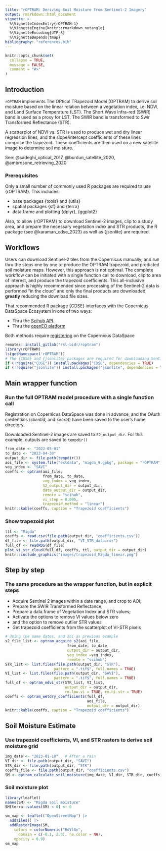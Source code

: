 ```yaml
---
title: "rOPTRAM: Deriving Soil Moisture from Sentinel-2 Imagery"
output: rmarkdown::html_document
vignette: >
  %\VignetteIndexEntry{rOPTRAM-1}
  %\VignetteEngine{knitr::rmarkdown_notangle}
  %\VignetteEncoding{UTF-8}
  %\VignetteDepends{tmap}
bibliography: "references.bib"
---
```


```r
knitr::opts_chunk$set(
  collapse = TRUE,
  message = FALSE,
  comment = "#>"
)
```

## Introduction

`rOPTRAM` implements The OPtical TRapezoid Model (OPTRAM) to derive soil moisture based on the linear relation between a vegetation index, i.e. NDVI, and Land Surface Temperature (LST). The Short Wave Infra-red (SWIR) band is used as a proxy for LST. The SWIR band is transformed to Swir Transformed Reflectance (STR).

A scatterplot of NDVI vs. STR is used to produce wet and dry linear regression lines, and the slope/intercept coefficients of these lines comprise the trapezoid. These coefficients are then used on a new satellite image to determine soil moisture.

  See:  @sadeghi_optical_2017, @burdun_satellite_2020, @ambrosone_retrieving_2020


### Prerequisites

Only a small number of commonly used R packages are required to use {rOPTRAM}. This includes:

 - base packages {tools} and {utils}
 - spatial packages {sf} and {terra}
 - data.frame and plotting {dplyr}, {ggplot2}

Also, to allow {rOPTRAM} to download Sentinel-2 images, clip to a study area, and prepare the necessary vegetation index and STR products, the R package \CRANpkg{CDSE} (see @karaman_cdse_2023) as well as {jsonlite} are required.

## Workflows

Users can download Sentinel-2 tiles from the Copernicus manually, and run thru the steps one by one to produce the OPTRAM trapezoid, and predicted soil moisture maps. However, this approach is not optimal. The complete workflow can be initiated with a single function call to download, clip to area of interest, and produce the trapezoid coefficients. This all-inclusive approach is highly recommended since processing of the Sentinel-2 data is performed "in the cloud" and only the final products are downloaded, **greatly** reducing the download file sizes.

That recommended R package {CDSE} interfaces with the Copernicus DataSpace Ecosystem in one of two ways:

 - Thru the [Scihub API](https://shapps.dataspace.copernicus.eu/dashboard/#/).
 - Thru the [openEO platform](https://openeo.dataspace.copernicus.eu/)

Both methods require [registering](https://dataspace.copernicus.eu/) on the Copernicus DataSpace


```r
remotes::install_gitlab("rsl-bidr/roptram")
library(rOPTRAM)
ls(getNamespace('rOPTRAM'))
# The {CDSE} and {jsonlite} packages are required for downloading Sentinel imagery from Copernicus DataSpace.
if (!require("CDSE")) install.packages("CDSE", dependencies = TRUE)
if (!require("jsonlite")) install.packages("jsonlite", dependencies = TRUE)
```

## Main wrapper function

### Run the full OPTRAM model procedure with a single function call

Registration on Copernicus DataSpace was done in advance, and the OAuth credentials (*clientid*, and *secret*) have been saved to the user's home directory.

Downloaded Sentinel-2 images are saved to `S2_output_dir`. For this example, outputs are saved to `tempdir()`

```r
from_date <- "2022-05-01"
to_date <- "2023-04-30"
output_dir <- file.path(tempdir())
aoi_file <- system.file("extdata", "migda_9.gpkg", package = "rOPTRAM")
veg_index <- "SAVI"
coeffs <- optram(aoi_file,
                 from_date, to_date,
                 veg_index = veg_index,
                 S2_output_dir = output_dir,
                 data_output_dir = output_dir,
                 remote = "scihub",
                 vi_step = 0.005,
                 trapezoid_method = "linear")
knitr::kable(coeffs, caption = "Trapezoid coefficients")
```
### Show trapezoid plot

```r
ttl <- "Migda"
coeffs <- read.csv(file.path(output_dir, "coefficients.csv"))
df_file <- file.path(output_dir, "VI_STR_data.rds")
full_df <- readRDS(df_file)
plot_vi_str_cloud(full_df, coeffs, ttl, output_dir = output_dir)
knitr::include_graphics("images/trapezoid_Migda_linear.png")
```

## Step by step

### The same procedure as the wrapper function, but in explicit steps

  - Acquire Sentinel 2 images within a date range, and crop to AOI;
  - Prepare the SWIR Transformed Reflectance;
  - Prepare a data.frame of Vegetation Index and STR values;
  - Activate the options to remove VI values below zero
  - and the option to remove outlier STR values
  - Get trapezoid coefficients from the scatterplot of VI-STR pixels

```r
# Using the same dates, and aoi as previous example
s2_file_list <- optram_acquire_s2(aoi_file,
                            from_date, to_date,
                            output_dir = output_dir,
                            veg_index =veg_index,
                            remote = "scihub")
STR_list <- list.files(file.path(output_dir, "STR"),
                      pattern = ".tif$", full.names = TRUE)
VI_list <- list.files(file.path(output_dir, "SAVI"),
                      pattern = ".tif$", full.names = TRUE)
full_df <- optram_ndvi_str(STR_list, VI_list,
                           output_dir = output_dir,
                           rm.low.vi = TRUE, rm.hi.str = TRUE)
coeffs <- optram_wetdry_coefficients(full_df,
                                     aoi_file,
                                     output_dir = output_dir)
knitr::kable(coeffs, caption = "Trapezoid coefficients")
```



## Soil Moisture Estimate

### Use trapezoid coefficients, VI, and STR rasters to derive soil moisture grid

```r
img_date <- "2023-01-10"   # After a rain
VI_dir <- file.path(output_dir, "SAVI")
STR_dir <- file.path(output_dir, "STR")
coeffs_file <- file.path(output_dir, "coefficients.csv")
SM <- optram_calculate_soil_moisture(img_date, VI_dir, STR_dir, coeffs_file)
```

### Soil moisture plot

```r
library(leaflet)
names(SM) <- "Migda soil moisture"
SM[terra::values(SM) < 0] <- 0

sm_map <- leaflet("OpenStreetMap") |>
  addTiles() |>
  addRasterImage(SM,
    colors = colorNumeric("RdYlGn",
      domain = c(-0.1, 2.0), na.color = NA),
    opacity = 0.9)
sm_map
```
